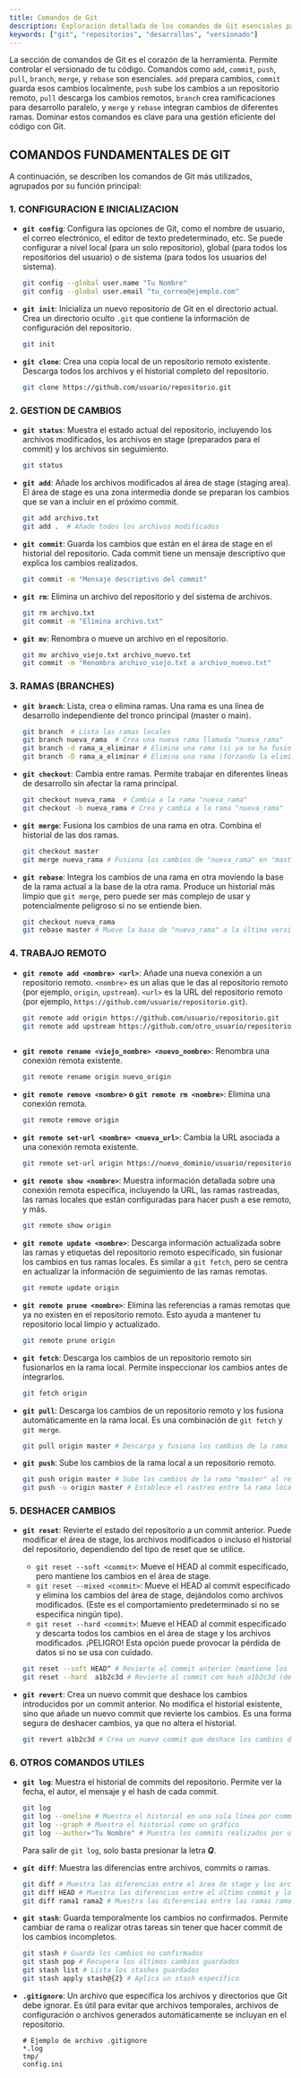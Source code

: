 ```yaml
---
title: Comandos de Git
description: Exploración detallada de los comandos de Git esenciales para la gestión de versiones en proyectos de software.
keywords: ["git", "repositorios", "desarrollos", "versionado"]
---
```


La sección de comandos de Git es el corazón de la herramienta.  Permite controlar el versionado de tu código. Comandos como `add`, `commit`, `push`, `pull`, `branch`, `merge`, y `rebase` son esenciales.  `add` prepara cambios, `commit` guarda esos cambios localmente, `push` sube los cambios a un repositorio remoto, `pull` descarga los cambios remotos, `branch` crea ramificaciones para desarrollo paralelo, y `merge` y `rebase` integran cambios de diferentes ramas. Dominar estos comandos es clave para una gestión eficiente del código con Git.

## COMANDOS FUNDAMENTALES DE GIT

A continuación, se describen los comandos de Git más utilizados, agrupados por su función principal:

### 1. CONFIGURACION E INICIALIZACION 

*   **`git config`**:  Configura las opciones de Git, como el nombre de usuario, el correo electrónico, el editor de texto predeterminado, etc.  Se puede configurar a nivel local (para un solo repositorio), global (para todos los repositorios del usuario) o de sistema (para todos los usuarios del sistema).

    ```bash
    git config --global user.name "Tu Nombre"
    git config --global user.email "tu_correo@ejemplo.com"
    ```

*   **`git init`**:  Inicializa un nuevo repositorio de Git en el directorio actual.  Crea un directorio oculto `.git` que contiene la información de configuración del repositorio.

    ```bash
    git init
    ```

*   **`git clone`**:  Crea una copia local de un repositorio remoto existente. Descarga todos los archivos y el historial completo del repositorio.

    ```bash
    git clone https://github.com/usuario/repositorio.git
    ```

### 2.  GESTION DE CAMBIOS 

*   **`git status`**:  Muestra el estado actual del repositorio, incluyendo los archivos modificados, los archivos en stage (preparados para el commit) y los archivos sin seguimiento.

    ```bash
    git status
    ```

*   **`git add`**:  Añade los archivos modificados al área de stage (staging area).  El área de stage es una zona intermedia donde se preparan los cambios que se van a incluir en el próximo commit.

    ```bash
    git add archivo.txt
    git add .  # Añade todos los archivos modificados
    ```

*   **`git commit`**:  Guarda los cambios que están en el área de stage en el historial del repositorio.  Cada commit tiene un mensaje descriptivo que explica los cambios realizados.

    ```bash
    git commit -m "Mensaje descriptivo del commit"
    ```

*   **`git rm`**:  Elimina un archivo del repositorio y del sistema de archivos.

    ```bash
    git rm archivo.txt
    git commit -m "Elimina archivo.txt"
    ```

*   **`git mv`**:  Renombra o mueve un archivo en el repositorio.

    ```bash
    git mv archivo_viejo.txt archivo_nuevo.txt
    git commit -m "Renombra archivo_viejo.txt a archivo_nuevo.txt"
    ```

### 3.  RAMAS (BRANCHES) 

*   **`git branch`**:  Lista, crea o elimina ramas. Una rama es una línea de desarrollo independiente del tronco principal (master o main).

    ```bash
    git branch  # Lista las ramas locales
    git branch nueva_rama  # Crea una nueva rama llamada "nueva_rama"
    git branch -d rama_a_eliminar # Elimina una rama (si ya se ha fusionado)
    git branch -D rama_a_eliminar # Elimina una rama (forzando la eliminación)
    ```

*   **`git checkout`**:  Cambia entre ramas.  Permite trabajar en diferentes líneas de desarrollo sin afectar la rama principal.

    ```bash
    git checkout nueva_rama  # Cambia a la rama "nueva_rama"
    git checkout -b nueva_rama # Crea y cambia a la rama "nueva_rama"
    ```

*   **`git merge`**:  Fusiona los cambios de una rama en otra.  Combina el historial de las dos ramas.

    ```bash
    git checkout master
    git merge nueva_rama # Fusiona los cambios de "nueva_rama" en "master"
    ```

*   **`git rebase`**:  Integra los cambios de una rama en otra moviendo la base de la rama actual a la base de la otra rama.  Produce un historial más limpio que `git merge`, pero puede ser más complejo de usar y potencialmente peligroso si no se entiende bien.

    ```bash
    git checkout nueva_rama
    git rebase master # Mueve la base de "nueva_rama" a la última versión de "master"
    ```

### 4.  TRABAJO REMOTO 

*   **`git remote add <nombre> <url>`**:  Añade una nueva conexión a un repositorio remoto.  `<nombre>` es un alias que le das al repositorio remoto (por ejemplo, `origin`, `upstream`).  `<url>` es la URL del repositorio remoto (por ejemplo, `https://github.com/usuario/repositorio.git`).

    ```bash
    git remote add origin https://github.com/usuario/repositorio.git
    git remote add upstream https://github.com/otro_usuario/repositorio.git
    ```
    ```
*   **`git remote rename <viejo_nombre> <nuevo_nombre>`**:  Renombra una conexión remota existente.

    ```bash
    git remote rename origin nuevo_origin
    ```

*   **`git remote remove <nombre>` o `git remote rm <nombre>`**:  Elimina una conexión remota.

    ```bash
    git remote remove origin
    ```

*   **`git remote set-url <nombre> <nueva_url>`**:  Cambia la URL asociada a una conexión remota existente.

    ```bash
    git remote set-url origin https://nuevo_dominio/usuario/repositorio.git
    ```
*   **`git remote show <nombre>`**:  Muestra información detallada sobre una conexión remota específica, incluyendo la URL, las ramas rastreadas, las ramas locales que están configuradas para hacer push a ese remoto, y más.

    ```bash
    git remote show origin
    ```

*   **`git remote update <nombre>`**:  Descarga información actualizada sobre las ramas y etiquetas del repositorio remoto especificado, sin fusionar los cambios en tus ramas locales.  Es similar a `git fetch`, pero se centra en actualizar la información de seguimiento de las ramas remotas.

    ```bash
    git remote update origin
    ```

*   **`git remote prune <nombre>`**:  Elimina las referencias a ramas remotas que ya no existen en el repositorio remoto.  Esto ayuda a mantener tu repositorio local limpio y actualizado.

    ```bash
    git remote prune origin
    ```

*   **`git fetch`**:  Descarga los cambios de un repositorio remoto sin fusionarlos en la rama local.  Permite inspeccionar los cambios antes de integrarlos.

    ```bash
    git fetch origin
    ```

*   **`git pull`**:  Descarga los cambios de un repositorio remoto y los fusiona automáticamente en la rama local.  Es una combinación de `git fetch` y `git merge`.

    ```bash
    git pull origin master # Descarga y fusiona los cambios de la rama "master" del repositorio "origin"
    ```

*   **`git push`**:  Sube los cambios de la rama local a un repositorio remoto.

    ```bash
    git push origin master # Sube los cambios de la rama "master" al repositorio "origin"
    git push -u origin master # Establece el rastreo entre la rama local y la rama remota (solo la primera vez)
    ```

### 5.  DESHACER CAMBIOS 

*   **`git reset`**:  Revierte el estado del repositorio a un commit anterior.  Puede modificar el área de stage, los archivos modificados o incluso el historial del repositorio, dependiendo del tipo de reset que se utilice.

    *   `git reset --soft <commit>`:  Mueve el HEAD al commit especificado, pero mantiene los cambios en el área de stage.
    *   `git reset --mixed <commit>`:  Mueve el HEAD al commit especificado y elimina los cambios del área de stage, dejándolos como archivos modificados.  (Este es el comportamiento predeterminado si no se especifica ningún tipo).
    *   `git reset --hard <commit>`:  Mueve el HEAD al commit especificado y descarta todos los cambios en el área de stage y los archivos modificados.  ¡PELIGRO!  Esta opción puede provocar la pérdida de datos si no se usa con cuidado.

    ```bash
    git reset --soft HEAD^ # Revierte al commit anterior (mantiene los cambios en stage)
    git reset --hard  a1b2c3d # Revierte al commit con hash a1b2c3d (descarta todos los cambios)
    ```

*   **`git revert`**:  Crea un nuevo commit que deshace los cambios introducidos por un commit anterior.  No modifica el historial existente, sino que añade un nuevo commit que revierte los cambios.  Es una forma segura de deshacer cambios, ya que no altera el historial.

    ```bash
    git revert a1b2c3d # Crea un nuevo commit que deshace los cambios del commit con hash a1b2c3d
    ```

### 6. OTROS COMANDOS UTILES 

*   **`git log`**:  Muestra el historial de commits del repositorio. Permite ver la fecha, el autor, el mensaje y el hash de cada commit.

    ```bash
    git log
    git log --oneline # Muestra el historial en una sola línea por commit
    git log --graph # Muestra el historial como un gráfico
    git log --author="Tu Nombre" # Muestra los commits realizados por un autor específico
    ```
    Para salir de `git log`, solo basta presionar la letra ***Q***.

*   **`git diff`**:  Muestra las diferencias entre archivos, commits o ramas.

    ```bash
    git diff # Muestra las diferencias entre el área de stage y los archivos modificados
    git diff HEAD # Muestra las diferencias entre el último commit y los archivos modificados
    git diff rama1 rama2 # Muestra las diferencias entre las ramas rama1 y rama2
    ```

*   **`git stash`**:  Guarda temporalmente los cambios no confirmados.  Permite cambiar de rama o realizar otras tareas sin tener que hacer commit de los cambios incompletos.

    ```bash
    git stash # Guarda los cambios no confirmados
    git stash pop # Recupera los últimos cambios guardados
    git stash list # Lista los stashes guardados
    git stash apply stash@{2} # Aplica un stash específico
    ```

*   **`.gitignore`**:  Un archivo que especifica los archivos y directorios que Git debe ignorar.  Es útil para evitar que archivos temporales, archivos de configuración o archivos generados automáticamente se incluyan en el repositorio.

    ```text
    # Ejemplo de archivo .gitignore
    *.log
    tmp/
    config.ini
    ```
